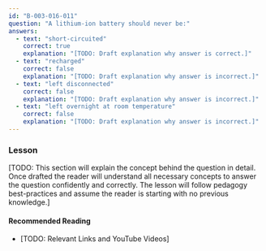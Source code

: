 ```yaml
---
id: "B-003-016-011"
question: "A lithium-ion battery should never be:"
answers:
  - text: "short-circuited"
    correct: true
    explanation: "[TODO: Draft explanation why answer is correct.]"
  - text: "recharged"
    correct: false
    explanation: "[TODO: Draft explanation why answer is incorrect.]"
  - text: "left disconnected"
    correct: false
    explanation: "[TODO: Draft explanation why answer is incorrect.]"
  - text: "left overnight at room temperature"
    correct: false
    explanation: "[TODO: Draft explanation why answer is incorrect.]"
---
```


### Lesson

[TODO: This section will explain the concept behind the question in detail. Once drafted the reader will understand all necessary concepts to answer the question confidently and correctly. The lesson will follow pedagogy best-practices and assume the reader is starting with no previous knowledge.]

#### Recommended Reading

- [TODO: Relevant Links and YouTube Videos]
